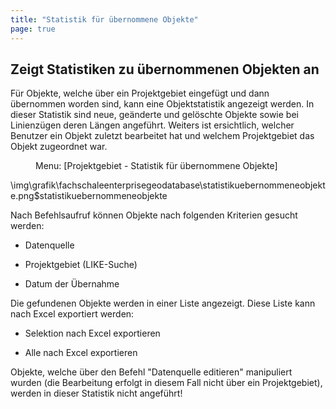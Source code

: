 ```yaml
---
title: "Statistik für übernommene Objekte"
page: true
---
```

## Zeigt Statistiken zu &#252;bernommenen Objekten an

F&#252;r Objekte, welche &#252;ber ein Projektgebiet eingef&#252;gt und dann &#252;bernommen worden sind, kann eine Objektstatistik angezeigt werden. In dieser Statistik sind neue, ge&#228;nderte und gel&#246;schte Objekte sowie bei Linienz&#252;gen deren L&#228;ngen angef&#252;hrt. Weiters ist ersichtlich, welcher Benutzer ein Objekt zuletzt bearbeitet hat und welchem Projektgebiet das Objekt zugeordnet war.

 <Menu> Menu: [Projektgebiet - Statistik für übernommene Objekte] </Menu><Image>\img\grafik\fachschaleenterprisegeodatabase\statistikuebernommeneobjekte.png$statistikuebernommeneobjekte</Image>

Nach Befehlsaufruf k&#246;nnen Objekte nach folgenden Kriterien gesucht werden:

- Datenquelle

- Projektgebiet (LIKE-Suche)

- Datum der &#220;bernahme




Die gefundenen Objekte werden in einer Liste angezeigt. Diese Liste kann nach Excel exportiert werden:

- Selektion nach Excel exportieren

- Alle nach Excel exportieren




<Success>
Objekte, welche &#252;ber den Befehl &quot;Datenquelle editieren&quot; manipuliert wurden (die Bearbeitung erfolgt in diesem Fall nicht &#252;ber ein Projektgebiet), werden in dieser Statistik nicht angef&#252;hrt!
</Success>



